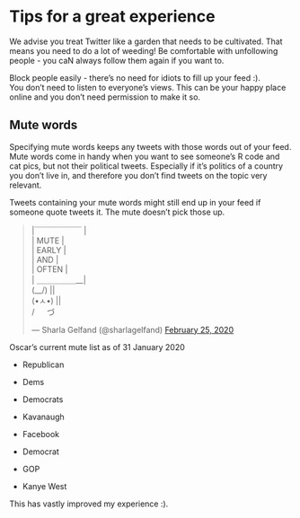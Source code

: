 # Tips for a great experience

We advise you treat Twitter like a garden that needs to be cultivated. That means you need to do a lot of weeding! Be comfortable with unfollowing people - you caN always follow them again if you want to.

Block people easily - there's no need for idiots to fill up your feed :).  
You don't need to listen to everyone's views. This can be your happy place online and you don't need permission to make it so.

## Mute words

Specifying mute words keeps any tweets with those words out of your feed. Mute words come in handy when you want to see someone's R code and cat pics, but not their political tweets. Especially if it's politics of a country you don't live in, and therefore you don't find tweets on the topic very relevant. 

Tweets containing your mute words might still end up in your feed if someone quote tweets it. The mute doesn't pick those up.

<blockquote class="twitter-tweet"><p lang="en" dir="ltr">|￣￣￣￣￣￣ |<br>| MUTE |<br>| EARLY | <br>| AND | <br>| OFTEN |<br>| ＿＿＿＿＿__| <br>(\__/) || <br>(•ㅅ•) || <br>/ 　 づ</p>&mdash; Sharla Gelfand (@sharlagelfand) <a href="https://twitter.com/sharlagelfand/status/1232161684820811776?ref_src=twsrc%5Etfw">February 25, 2020</a></blockquote> <script async src="https://platform.twitter.com/widgets.js" charset="utf-8"></script>


Oscar's current mute list as of 31 January 2020

* Republican

* Dems

* Democrats

* Kavanaugh

* Facebook

* Democrat

* GOP

* Kanye West


This has vastly improved my experience :).

